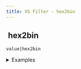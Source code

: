 ```yaml
---
title: XS Filter - hex2bin
---
```


## <img src="../assets/docuBadge (11).png" alt="" data-size="line" /> hex2bin <a href="#xs-hex2bin" id="xs-hex2bin"></a>

`value|hex2bin`

<details>

<summary>Examples</summary>

```javascript
"48656C6C6F"|hex2bin    // Returns binary data
```

</details>
